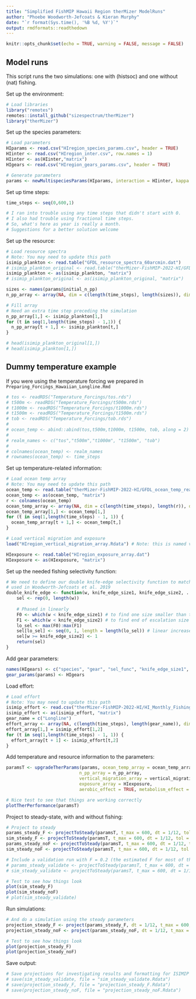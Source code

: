 ```yaml
---
title: "Simplified FishMIP Hawaii Region therMizer ModelRuns"
author: "Phoebe Woodworth-Jefcoats & Kieran Murphy"
date: "`r format(Sys.time(), '%B %d, %Y')`"
output: rmdformats::readthedown
---
```


```r
knitr::opts_chunk$set(echo = TRUE, warning = FALSE, message = FALSE)
```

## Model runs

This script runs the two simulations: one with (histsoc) and one without (nat) fishing.

Set up the environment:
```r
# Load libraries
library("remotes")
remotes::install_github("sizespectrum/therMizer")
library("therMizer")
```

Set up the species parameters:
```r
# Load parameters 
HIparams <- read.csv("HIregion_species_params.csv", header = TRUE)
HIinter <- read.csv("HIregion_inter.csv", row.names = 1)
HIinter <- as(HIinter,"matrix")
HIgears <- read.csv("HIregion_gears_params.csv", header = TRUE)

# Generate parameters
params <- newMultispeciesParams(HIparams, interaction = HIinter, kappa = 1e12, min_w_pp = 1e-14, w_pp_cutoff = 455400) 
```

Set up time steps:
```r
time_steps <- seq(0,600,1)

# I ran into trouble using any time steps that didn't start with 0.
# I also had trouble using fractional time steps.  
# So, what's here as year is really a month.  
# Suggestions for a better solution welcome
```

Set up the resource:
```r
# Load resource spectra 
# Note: You may need to update this path
isimip_plankton <- read.table("GFDL_resource_spectra_60arcmin.dat")
# isimip_plankton_original <- read.table("therMizer-FishMIP-2022-HI/GFDL_resource_spectra_S1.03I0.85.dat")
isimip_plankton <- as(isimip_plankton, "matrix")
# isimip_plankton_original <- as(isimip_plankton_original, "matrix")

sizes <- names(params@initial_n_pp)
n_pp_array <- array(NA, dim = c(length(time_steps), length(sizes)), dimnames = list(time = time_steps, w = sizes))

# Fill array
# Need an extra time step preceding the simulation
n_pp_array[1,] <- isimip_plankton[1,]
for (t in seq(1,length(time_steps) - 1,1)) {
  n_pp_array[t + 1,] <- isimip_plankton[t,]
}

# head(isimip_plankton_original[1,])
# head(isimip_plankton[1,])
```

## Dummy temperature example

If you were using the temperature forcing we prepared in `Preparing_Forcings_Hawaiian_Longline.Rmd`

```r
# tos <- readRDS("Temperature_Forcings/tos.rds")
# t500m <- readRDS("Temperature_Forcings/t500m.rds")
# t1000m <- readRDS("Temperature_Forcings/t1000m.rds")
# t1500m <- readRDS("Temperature_Forcings/t1500m.rds")
# tob <- readRDS("Temperature_Forcings/tob.rds")
# 
# ocean_temp <- abind::abind(tos,t500m,t1000m, t1500m, tob, along = 2)
# 
# realm_names <- c("tos","t500m","t1000m", "t1500m", "tob")
# 
# colnames(ocean_temp) <- realm_names
# rownames(ocean_temp) <- time_steps
```



Set up temperature-related information:
```r
# Load ocean temp array
# Note: You may need to update this path
ocean_temp <- read.table("therMizer-FishMIP-2022-HI/GFDL_ocean_temp_realm_array.dat")
ocean_temp <- as(ocean_temp, "matrix")
r <- colnames(ocean_temp)
ocean_temp_array <- array(NA, dim = c(length(time_steps), length(r)), dimnames = list(time = time_steps, realm_names = r))
ocean_temp_array[1,] <- ocean_temp[1,]
for (t in seq(1,length(time_steps) - 1, 1)) {
  ocean_temp_array[t + 1,] <- ocean_temp[t,]
}

# Load vertical migration and exposure
load("HIregion_vertical_migration_array.Rdata") # Note: this is named vertical_migration_array

HIexposure <- read.table("HIregion_exposure_array.dat")
HIexposure <- as(HIexposure, "matrix")
```

Set up the needed fishing selectivity function:
```r
# We need to define our double knife-edge selectivity function to match that 
# used in Woodworth-Jefcoats et al. 2019
double_knife_edge <- function(w, knife_edge_size1, knife_edge_size2, ...) { 
	sel <- rep(0, length(w)) 
	
	# Phased in linearly
	F0 <- which(w < knife_edge_size1) # to find one size smaller than that fished, for the 0 value 
	F1 <- which(w < knife_edge_size2) # to find end of escalation size range 
	lo_sel <- max(F0):max(F1) 
	sel[lo_sel] <- seq(0, 1, length = length(lo_sel)) # linear increase from 0 to F 
	sel[w >= knife_edge_size2] <- 1 
	return(sel) 
} 
```

Add gear parameters:
```r
names(HIgears) <- c("species", "gear", "sel_func", "knife_edge_size1", "knife_edge_size2", "catchability" )
gear_params(params) <- HIgears
```

Load effort:
```r
# Load effort
# Note: You may need to update this path
isimip_effort <- read.csv("therMizer-FishMIP-2022-HI/HI_Monthly_Fishing_Mortality.csv")
isimip_effort <- as(isimip_effort, "matrix")
gear_name = c("Longline")
effort_array <- array(NA, c(length(time_steps), length(gear_name)), dimnames = list(time = time_steps, gear = gear_name))
effort_array[1,] = isimip_effort[1,2]
for (t in seq(1,length(time_steps) - 1, 1)) {
  effort_array[t + 1] <- isimip_effort[t,2]
}
```

Add temperature and resource information to the parameters:
```r
paramsT <- upgradeTherParams(params, ocean_temp_array = ocean_temp_array,
                            n_pp_array = n_pp_array, 
                            vertical_migration_array = vertical_migration_array,
                            exposure_array = HIexposure, 
                            aerobic_effect = TRUE, metabolism_effect = TRUE)

# Nice test to see that things are working correctly
plotTherPerformance(paramsT)
```

Project to steady-state, with and without fishing:
```r
# Project to steady
params_steady_F <- projectToSteady(paramsT, t_max = 600, dt = 1/12, tol = 1e-7, effort = effort_array[1]) 
sim_steady_F <- projectToSteady(paramsT, t_max = 600, dt = 1/12, tol = 1e-7, effort = effort_array[1], return_sim = TRUE) 
params_steady_noF <- projectToSteady(paramsT, t_max = 600, dt = 1/12, tol = 1e-7, effort = 0) 
sim_steady_noF <- projectToSteady(paramsT, t_max = 600, dt = 1/12, tol = 1e-7, effort = 0, return_sim = TRUE) 

# Include a validation run with F = 0.2 (the estimated F for most of the species modeled, per stock assessments)
# params_steady_validate <- projectToSteady(paramsT, t_max = 600, dt = 1/12, tol = 1e-7, effort = 0.2) 
# sim_steady_validate <- projectToSteady(paramsT, t_max = 600, dt = 1/12, tol = 1e-7, effort = 0.2, return_sim = TRUE) 

# Test to see how things look
plot(sim_steady_F)
plot(sim_steady_noF)
# plot(sim_steady_validate)
```

Run simulations:
```r
# And do a simulation using the steady parameters
projection_steady_F <- project(params_steady_F, dt = 1/12, t_max = 600, t_save = 1/12, effort = effort_array)
projection_steady_noF <- project(params_steady_noF, dt = 1/12, t_max = 600, t_save = 1/12, effort = 0)

# Test to see how things look
plot(projection_steady_F)
plot(projection_steady_noF)
```

Save output:
```r
# Save projections for investigating results and formatting for ISIMIP
# save(sim_steady_validate, file = "sim_steady_validate.Rdata")
# save(projection_steady_F, file = "projection_steady_F.Rdata")
# save(projection_steady_noF, file = "projection_steady_noF.Rdata")
```

